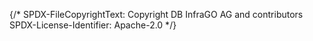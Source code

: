 {/*
    SPDX-FileCopyrightText: Copyright DB InfraGO AG and contributors
    SPDX-License-Identifier: Apache-2.0
*/}


<Meta of={Component} />

<Title />

When the version is unchanged, it looks like this:

<Story of={Component.VersionUnchanged} />

When the version is changed and the user has used the app before, it looks like this:

<Story of={Component.NewVersionAvailable} />

If the user has never used the app before, it looks like this:

<Story of={Component.FirstTimeAccessed} />
